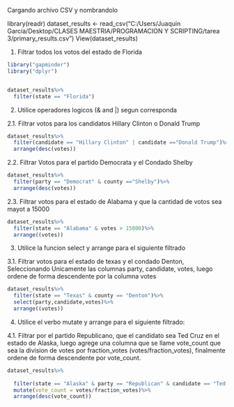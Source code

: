 Cargando archivo CSV y nombrandolo 

library(readr)
dataset_results <- read_csv("C:/Users/Juaquin García/Desktop/CLASES MAESTRIA/PROGRAMACION Y SCRIPTING/tarea 3/primary_results.csv")
View(dataset_results)

1. Filtrar todos los votos del estado de Florida

```r

library("gapminder")
library("dplyr")


dataset_results%>%
  filter(state == "Florida")


```
2. Utilice operadores logicos (& and |) segun corresponda

2.1. Filtrar votos para los candidatos Hillary Clinton o Donald Trump

```r
dataset_results%>%
  filter(candidate == "Hillary Clinton" | candidate =="Donald Trump")%>%
  arrange(desc(votes))
```
2.2. Filtrar Votos para el partido Democrata y el Condado Shelby

```r
dataset_results%>%
  filter(party == "Democrat" & county =="Shelby")%>%
  arrange(desc(votes))

```
2.3. Filtrar votos para el estado de Alabama y que la cantidad de votos sea mayot a 15000

```r
dataset_results%>%
  filter(state == "Alabama" & votes > 15000)%>%
  arrange((votes))

```
3. Utilice la funcion select y arrange para el siguiente filtrado

3.1. Filtrar votos para el estado de texas y el condado Denton, Seleccionando Unicamente las columnas party, candidate, votes, luego ordene de forma descendente por la columna votes

```r

dataset_results%>%
  filter(state == "Texas" & county == "Denton")%>%
  select(party,candidate,votes)%>%
  arrange((votes))


```
4. Utilice el verbo mutate y arrange para el siguiente filtrado:

4.1. Filtrar por el partido Republicano, que el candidato sea Ted Cruz en el estado de Alaska, luego agrege una columna que se llame vote_count que sea la division de votes por fraction_votes (votes/fraction_votes), finalmente ordene de forma descendente por vote_count.

```r

dataset_results%>%
  
  filter(state == "Alaska" & party == "Republican" & candidate == "Ted Cruz")%>%
  mutate(vote_count = votes/fraction_votes)%>%
  arrange(desc(vote_count))

```

